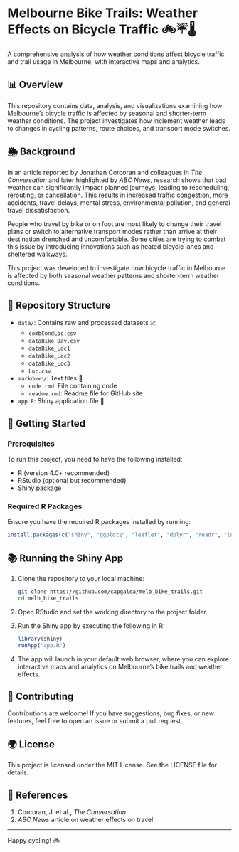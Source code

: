 # Melbourne Bike Trails: Weather Effects on Bicycle Traffic 🚲☔️🌡️

A comprehensive analysis of how weather conditions affect bicycle traffic and trail usage in Melbourne, with interactive maps and analytics.

## 📊 Overview

This repository contains data, analysis, and visualizations examining how Melbourne's bicycle traffic is affected by seasonal and shorter-term weather conditions. The project investigates how inclement weather leads to changes in cycling patterns, route choices, and transport mode switches.

## 🌦️ Background

In an article reported by Jonathan Corcoran and colleagues in *The Conversation* and later highlighted by *ABC News*, research shows that bad weather can significantly impact planned journeys, leading to rescheduling, rerouting, or cancellation. This results in increased traffic congestion, more accidents, travel delays, mental stress, environmental pollution, and general travel dissatisfaction.

People who travel by bike or on foot are most likely to change their travel plans or switch to alternative transport modes rather than arrive at their destination drenched and uncomfortable. Some cities are trying to combat this issue by introducing innovations such as heated bicycle lanes and sheltered walkways.

This project was developed to investigate how bicycle traffic in Melbourne is affected by both seasonal weather patterns and shorter-term weather conditions.

## 📁 Repository Structure

-   `data/`: Contains raw and processed datasets 📈
    -   `combCondLoc.csv`
    -   `dataBike_Day.csv`
    -   `dataBike_Loc1`
    -   `dataBike_Loc2`
    -   `dataBike_Loc3`
    -   `Loc.csv`
-   `markdown/`: Text files 📓
    -   `code.rmd`: File containing code
    -   `readme.rmd`: Readme file for GitHub site
-   `app.R`: Shiny application file 🤖

## 🚀 Getting Started

### Prerequisites

To run this project, you need to have the following installed:

-   R (version 4.0+ recommended)
-   RStudio (optional but recommended)
-   Shiny package

### Required R Packages

Ensure you have the required R packages installed by running:

``` r
install.packages(c("shiny", "ggplot2", "leaflet", "dplyr", "readr", "lubridate"))
```

## 📚 Running the Shiny App

1.  Clone the repository to your local machine:

    ``` sh
    git clone https://github.com/capgalea/melb_bike_trails.git
    cd melb_bike_trails
    ```

2.  Open RStudio and set the working directory to the project folder.

3.  Run the Shiny app by executing the following in R:

    ``` r
    library(shiny)
    runApp("app.R")
    ```

4.  The app will launch in your default web browser, where you can explore interactive maps and analytics on Melbourne’s bike trails and weather effects.

## 🔧 Contributing

Contributions are welcome! If you have suggestions, bug fixes, or new features, feel free to open an issue or submit a pull request.

## 🌍 License

This project is licensed under the MIT License. See the LICENSE file for details.

## 📅 References

1.  Corcoran, J. et al., *The Conversation*
2.  *ABC News* article on weather effects on travel

------------------------------------------------------------------------

Happy cycling! 🚲
